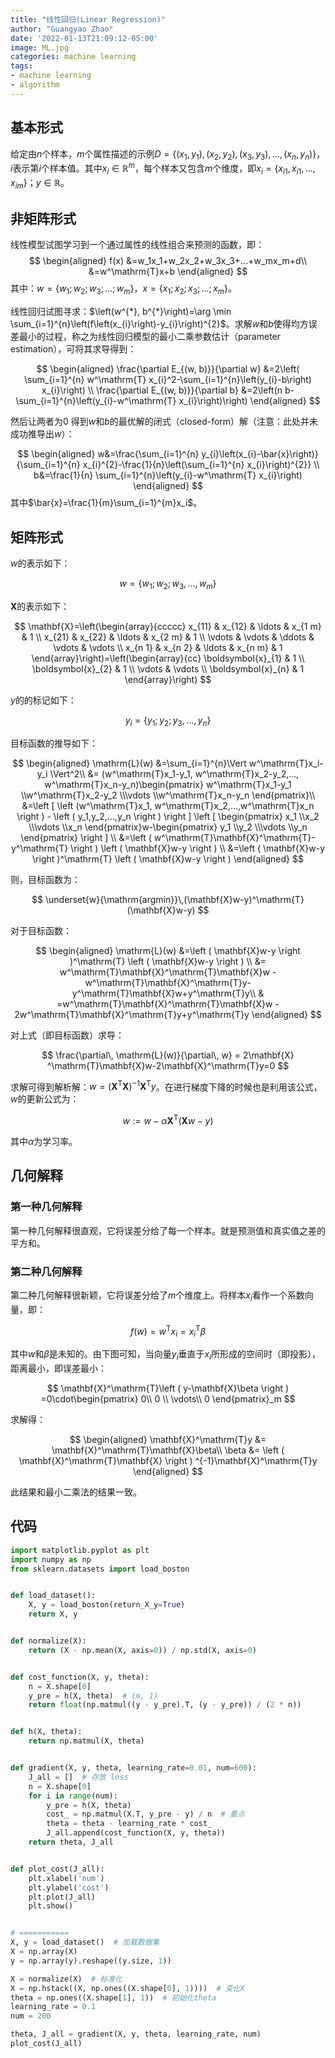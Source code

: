 ```yaml
---
title: "线性回归(Linear Regression)"
author: "Guangyao Zhao"
date: '2022-01-13T21:09:12-05:00'
image: ML.jpg
categories: machine learning
tags:
- machine learning
- algorithm
---
```



## 基本形式

给定由$n$个样本，$m$个属性描述的示例$D=\{(x_1,y_1), (x_2,y_2), (x_3,y_3), ..., (x_n,y_n)\}$，$i$表示第$i$个样本值。其中$x_i \in \mathbb{R}^m$，每个样本又包含$m$个维度，即$x_i=\{x_{i1},x_{i1},...,x_{im}\}$；$y \in \mathbb{R}$。

## 非矩阵形式

线性模型试图学习到一个通过属性的线性组合来预测的函数，即：
$$
\begin{aligned}
f(x) &=w_1x_1+w_2x_2+w_3x_3+...+w_mx_m+d\\
&=w^\mathrm{T}x+b
\end{aligned}
$$
其中：$w=\{w_1;w_2;w_3;...;w_m\}$，$x=\{x_1;x_2;x_3;...;x_m\}$。

线性回归试图寻求：$\left(w^{*}, b^{*}\right)=\arg \min \sum_{i=1}^{n}\left(f\left(x_{i}\right)-y_{i}\right)^{2}$。求解$w$和$b$使得均方误差最小的过程，称之为线性回归模型的最小二乘参数估计（parameter estimation），可将其求导得到： 

$$
  \begin{aligned}
    \frac{\partial E_{(w, b)}}{\partial w} &=2\left( \sum_{i=1}^{n} w^\mathrm{T} x_{i}^2-\sum_{i=1}^{n}\left(y_{i}-b\right) x_{i}\right) \\
    \frac{\partial E_{(w, b)}}{\partial b} &=2\left(n b-\sum_{i=1}^{n}\left(y_{i}-w^\mathrm{T} x_{i}\right)\right)
  \end{aligned}
$$

然后让两者为0 得到$w$和$b$的最优解的闭式（closed-form）解（注意：此处并未成功推导出$w$）： 

$$
  \begin{aligned}
    w&=\frac{\sum_{i=1}^{n} y_{i}\left(x_{i}-\bar{x}\right)}{\sum_{i=1}^{n} x_{i}^{2}-\frac{1}{n}\left(\sum_{i=1}^{n} x_{i}\right)^{2}} \\
    b&=\frac{1}{n} \sum_{i=1}^{n}\left(y_{i}-w^\mathrm{T} x_{i}\right)
  \end{aligned}
$$
其中$\bar{x}=\frac{1}{m}\sum_{i=1}^{m}x_i$。


## 矩阵形式

$w$的表示如下：

$$
w=\{w_1;w_2;w_3,...,w_m\}
$$

$\mathbf{X}$的表示如下：

$$
    \mathbf{X}=\left(\begin{array}{ccccc}
    x_{11} & x_{12} & \ldots & x_{1 m} & 1 \\
    x_{21} & x_{22} & \ldots & x_{2 m} & 1 \\
    \vdots & \vdots & \ddots & \vdots & \vdots \\
    x_{n 1} & x_{n 2} & \ldots & x_{n m} & 1
    \end{array}\right)=\left(\begin{array}{cc}
    \boldsymbol{x}_{1} & 1 \\
    \boldsymbol{x}_{2} & 1 \\
    \vdots & \vdots \\
    \boldsymbol{x}_{n} & 1
    \end{array}\right)
$$

$y$的的标记如下：

$$
y_i=\{y_1;y_2;y_3,...,y_n\}
$$

目标函数的推导如下：

$$
\begin{aligned}
\mathrm{L}(w) &=\sum_{i=1}^{n}\Vert w^\mathrm{T}x_i-y_i \Vert^2\\
&= (w^\mathrm{T}x_1-y_1, w^\mathrm{T}x_2-y_2,..., w^\mathrm{T}x_n-y_n)\begin{pmatrix}
 w^\mathrm{T}x_1-y_1
 \\w^\mathrm{T}x_2-y_2
 \\\vdots
\\w^\mathrm{T}x_n-y_n
\end{pmatrix}\\
&=\left [   \left (w^\mathrm{T}x_1, w^\mathrm{T}x_2,...,w^\mathrm{T}x_n \right ) - \left ( y_1,y_2,...,y_n \right ) \right ]
\left [ \begin{pmatrix}
 x_1
 \\x_2
 \\\vdots
\\x_n
\end{pmatrix}w-\begin{pmatrix}
 y_1
 \\y_2
 \\\vdots
\\y_n
\end{pmatrix} \right ] \\
&=\left ( w^\mathrm{T}\mathbf{X}^\mathrm{T}-y^\mathrm{T} \right ) \left ( \mathbf{X}w-y \right ) \\
&=\left ( \mathbf{X}w-y \right )^\mathrm{T} \left ( \mathbf{X}w-y \right ) 
\end{aligned}
$$

则，目标函数为：

$$
\underset{w}{\mathrm{argmin}}\,(\mathbf{X}w-y)^\mathrm{T}(\mathbf{X}w-y)
$$

对于目标函数：

$$
\begin{aligned}
\mathrm{L}(w) &=\left ( \mathbf{X}w-y \right )^\mathrm{T} \left ( \mathbf{X}w-y \right ) \\
&= w^\mathrm{T}\mathbf{X}^\mathrm{T}\mathbf{X}w - w^\mathrm{T}\mathbf{X}^\mathrm{T}y-y^\mathrm{T}\mathbf{X}w+y^\mathrm{T}y\\
& =w^\mathrm{T}\mathbf{X}^\mathrm{T}\mathbf{X}w - 2w^\mathrm{T}\mathbf{X}^\mathrm{T}y+y^\mathrm{T}y  
\end{aligned}
$$

对上式（即目标函数）求导：

$$
\frac{\partial\, \mathrm{L}(w)}{\partial\, w} = 2\mathbf{X} ^\mathrm{T}\mathbf{X}w-2\mathbf{X}^\mathrm{T}y=0
$$

求解可得到解析解：$w=\left ( \mathbf{X}^\mathrm{T}\mathbf{X} \right )^{-1}\mathbf{X}^\mathrm{T}y$。在进行梯度下降的时候也是利用该公式，$w$的更新公式为：

$$
w := w-\alpha \mathbf{X} ^\mathrm{T}\left( \mathbf{X}w-y\right)
$$

其中$\alpha$为学习率。

## 几何解释
### 第一种几何解释

第一种几何解释很直观，它将误差分给了每一个样本。就是预测值和真实值之差的平方和。


### 第二种几何解释

第二种几何解释很新颖，它将误差分给了$m$个维度上。将样本$x_i$看作一个系数向量，即：

$$
f(w)=w^\mathrm{T}x_i=x_i^\mathrm{T}\beta
$$

其中$w$和$\beta$是未知的。由下图可知，当向量$y_i$垂直于$x_i$所形成的空间时（即投影），距离最小，即误差最小：

$$
\mathbf{X}^\mathrm{T}\left ( y-\mathbf{X}\beta \right ) =0\cdot\begin{pmatrix}
 0\\
 0 \\
 \vdots\\
 0
\end{pmatrix}_m
$$

求解得：

$$
\begin{aligned}
\mathbf{X}^\mathrm{T}y &= \mathbf{X}^\mathrm{T}\mathbf{X}\beta\\
\beta &= \left ( \mathbf{X}^\mathrm{T}\mathbf{X} \right ) ^{-1}\mathbf{X}^\mathrm{T}y
\end{aligned}
$$

此结果和最小二乘法的结果一致。


## 代码


```python
import matplotlib.pyplot as plt
import numpy as np
from sklearn.datasets import load_boston


def load_dataset():
    X, y = load_boston(return_X_y=True)
    return X, y


def normalize(X):
    return (X - np.mean(X, axis=0)) / np.std(X, axis=0)


def cost_function(X, y, theta):
    n = X.shape[0]
    y_pre = h(X, theta)  # (m, 1)
    return float(np.matmul((y - y_pre).T, (y - y_pre)) / (2 * n))


def h(X, theta):
    return np.matmul(X, theta)


def gradient(X, y, theta, learning_rate=0.01, num=600):
    J_all = []  # 存放 loss
    n = X.shape[0]
    for i in range(num):
        y_pre = h(X, theta)
        cost_ = np.matmul(X.T, y_pre - y) / n  # 重点
        theta = theta - learning_rate * cost_
        J_all.append(cost_function(X, y, theta))
    return theta, J_all


def plot_cost(J_all):
    plt.xlabel('num')
    plt.ylabel('cost')
    plt.plot(J_all)
    plt.show()


# ===========
X, y = load_dataset()  # 加载数据集
X = np.array(X)
y = np.array(y).reshape((y.size, 1))

X = normalize(X)  # 标准化
X = np.hstack((X, np.ones((X.shape[0], 1))))  # 变化X
theta = np.ones((X.shape[1], 1))  # 初始化theta
learning_rate = 0.1
num = 200

theta, J_all = gradient(X, y, theta, learning_rate, num)
plot_cost(J_all)
```
